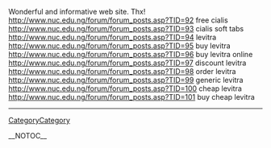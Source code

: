 Wonderful and informative web site. Thx! http://www.nuc.edu.ng/forum/forum_posts.asp?TID=92 free cialis
http://www.nuc.edu.ng/forum/forum_posts.asp?TID=93 cialis soft tabs
http://www.nuc.edu.ng/forum/forum_posts.asp?TID=94 levitra
http://www.nuc.edu.ng/forum/forum_posts.asp?TID=95 buy levitra
http://www.nuc.edu.ng/forum/forum_posts.asp?TID=96 buy levitra online
http://www.nuc.edu.ng/forum/forum_posts.asp?TID=97 discount levitra
http://www.nuc.edu.ng/forum/forum_posts.asp?TID=98 order levitra
http://www.nuc.edu.ng/forum/forum_posts.asp?TID=99 generic levitra
http://www.nuc.edu.ng/forum/forum_posts.asp?TID=100 cheap levitra
http://www.nuc.edu.ng/forum/forum_posts.asp?TID=101 buy cheap levitra
----
[[CategoryCategory]]

__NOTOC__